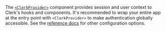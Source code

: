The [`<ClerkProvider>`](/docs/reference/general/components/clerk-provider) component provides session and user context to Clerk's hooks and components. It's recommended to wrap your entire app at the entry point with `<ClerkProvider>` to make authentication globally accessible. See the [reference docs](/docs/reference/general/components/clerk-provider) for other configuration options.
